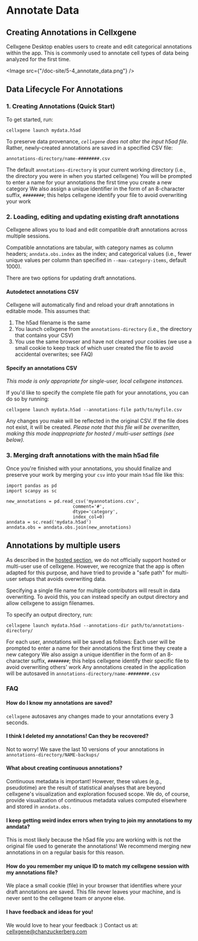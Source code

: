 # Annotate Data

## Creating Annotations in Cellxgene

Cellxgene Desktop enables users to create and edit categorical annotations within the app. This is commonly used to annotate cell types of data being analyzed for the first time.

<Image src={"/doc-site/5-4_annotate_data.png"} />

## Data Lifecycle For Annotations

### 1. Creating Annotations (Quick Start)

To get started, run:

```
cellxgene launch mydata.h5ad
```

To preserve data provenance, _`cellxgene` does not alter the input h5ad file_. Rather, newly-created annotations are saved in a specified CSV file:

```
annotations-directory/name-########.csv
```

The default `annotations-directory` is your current working directory (i.e., the directory you were in when you started cellxgene)
You will be prompted to enter a name for your annotations the first time you create a new category
We also assign a unique identifier in the form of an 8-character suffix, `########`; this helps cellxgene identify your file to avoid overwriting your work

### 2. Loading, editing and updating existing draft annotations

Cellxgene allows you to load and edit compatible draft annotations across multiple sessions.

Compatible annotations are tabular, with category names as column headers; `anndata.obs.index` as the index; and categorical values (i.e., fewer unique values per column than specified in `--max-category-items`, default 1000).

There are two options for updating draft annotations.

#### Autodetect annotations CSV

Cellxgene will automatically find and reload your draft annotations in editable mode. This assumes that:

1. The h5ad filename is the same
2. You launch cellxgene from the `annotations-directory` (i.e., the directory that contains your CSV)
3. You use the same browser and have not cleared your cookies (we use a small cookie to keep track of which user created the file to avoid accidental overwrites; see FAQ)

#### Specify an annotations CSV

_This mode is only appropriate for single-user, local cellxgene instances._

If you'd like to specify the complete file path for your annotations, you can do so by running:

```
cellxgene launch mydata.h5ad --annotations-file path/to/myfile.csv
```

Any changes you make will be reflected in the original CSV. If the file does not exist, it will be created. _Please note that this file will be overwritten, making this mode inappropriate for hosted / multi-user settings (see below)._

### 3. Merging draft annotations with the main h5ad file

Once you're finished with your annotations, you should finalize and preserve your work by merging your `csv` into your main `h5ad` file like this:

```
import pandas as pd
import scanpy as sc

new_annotations = pd.read_csv('myannotations.csv',
                         comment='#',
                         dtype='category',
                         index_col=0)
anndata = sc.read('mydata.h5ad')
anndata.obs = anndata.obs.join(new_annotations)
```

## Annotations by multiple users

As described in the [hosted section](docs/04__Analyze%20Public%20Data/4_1__Hosted%20Tutorials), we do not officially support hosted or multi-user use of cellxgene. However, we recognize that the app is often adapted for this purpose, and have tried to provide a "safe path" for multi-user setups that avoids overwriting data.

Specifying a single file name for multiple contributors will result in data overwriting. To avoid this, you can instead specify an output directory and allow cellxgene to assign filenames.

To specify an output directory, run:

```
cellxgene launch mydata.h5ad --annotations-dir path/to/annotations-directory/
```

For each user, annotations will be saved as follows:
Each user will be prompted to enter a name for their annotations the first time they create a new category
We also assign a unique identifier in the form of an 8-character suffix, `########`; this helps cellxgene identify their specific file to avoid overwriting others' work
Any annotations created in the application will be autosaved in `annotations-directory/name-########.csv`

### FAQ

#### How do I know my annotations are saved?

`cellxgene` autosaves any changes made to your annotations every 3 seconds.

#### I think I deleted my annotations! Can they be recovered?

Not to worry! We save the last 10 versions of your annotations in `annotations-directory/NAME-backups/`

#### What about creating continuous annotations?

Continuous metadata is important! However, these values (e.g., pseudotime) are the result of statistical analyses that are beyond cellxgene's visualization and exploration focused scope. We do, of course, provide visualization of continuous metadata values computed elsewhere and stored in `anndata.obs.`

#### I keep getting weird index errors when trying to join my annotations to my anndata?

This is most likely because the h5ad file you are working with is not the original file used to generate the annotations! We recommend merging new annotations in on a regular basis for this reason.

#### How do you remember my unique ID to match my cellxgene session with my annotations file?

We place a small cookie (file) in your browser that identifies where your draft annotations are saved. This file never leaves your machine, and is never sent to the cellxgene team or anyone else.

#### I have feedback and ideas for you!

We would love to hear your feedback :) Contact us at: [cellxgene@chanzuckerberg.com](mailto:cellxgene@chanzuckerberg.com)
